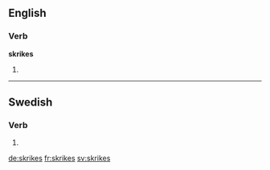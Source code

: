 ==English==

===Verb===
'''skrikes'''

# {{en-third-person singular of|skrike}}

----

==Swedish==

===Verb===
{{head|sv|verb form}}

# {{sv-verb-form-pre-pass|skrika}}

[[de:skrikes]]
[[fr:skrikes]]
[[sv:skrikes]]